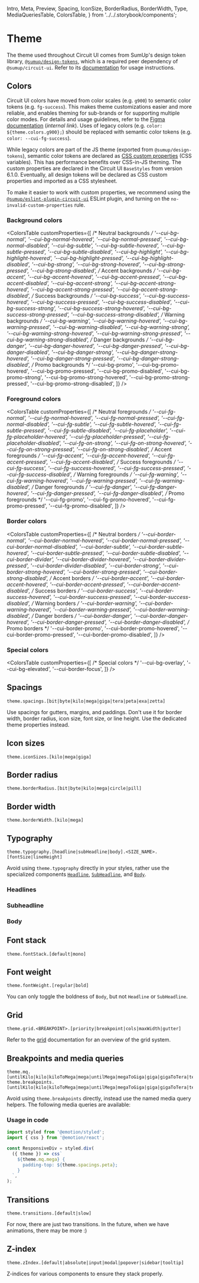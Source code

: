   Intro,
  Meta,
  Preview,
  Spacing,
  IconSize,
  BorderRadius,
  BorderWidth,
  Type,
  MediaQueriesTable,
  ColorsTable,
} from '../../.storybook/components';

<Meta title="Features/Theme" />

# Theme

<Intro>

The theme used throughout Circuit UI comes from SumUp's design token library, [`@sumup/design-tokens`](Packages/design-tokens/Docs), which is a required peer dependency of `@sumup/circuit-ui`. Refer to its [documentation](Packages/design-tokens/Docs) for usage instructions.

</Intro>

## Colors

Circuit UI colors have moved from color scales (e.g. `g900`) to semantic color tokens (e.g. `fg-success`). This makes theme customizations easier and more reliable, and enables theming for sub-brands or for supporting multiple color modes. For details and usage guidelines, refer to the [Figma documentation](https://www.figma.com/file/OgPQeoNZ2QoY7hZvy0ybk2/%F0%9F%8C%88-COLOR-TOKENS?node-id=913%3A3903&t=b9BsTOJnzKDomZ9E-4) (_internal link_). Uses of legacy colors (e.g. `color: ${theme.colors.g900};`) should be replaced with semantic color tokens (e.g. `color: --cui-fg-success`).

While legacy colors are part of the JS theme (exported from `@sumup/design-tokens`), semantic color tokens are declared as [CSS custom properties](https://www.w3.org/TR/css-variables-1/) (CSS variables). This has performance benefits over CSS-in-JS theming. The custom properties are declared in the Circuit UI `BaseStyles` from version 6.1.0. Eventually, all design tokens will be declared as CSS custom properties and imported as a CSS stylesheet.

To make it easier to work with custom properties, we recommend using the [`@sumup/eslint-plugin-circuit-ui`](Packages/eslint-plugin-circuit-ui/Docs) ESLint plugin, and turning on the `no-invalid-custom-properties` rule.

### Background colors

<ColorsTable
  customProperties={[
    /* Neutral backgrounds */
    '--cui-bg-normal',
    '--cui-bg-normal-hovered',
    '--cui-bg-normal-pressed',
    '--cui-bg-normal-disabled',
    '--cui-bg-subtle',
    '--cui-bg-subtle-hovered',
    '--cui-bg-subtle-pressed',
    '--cui-bg-subtle-disabled',
    '--cui-bg-highlight',
    '--cui-bg-highlight-hovered',
    '--cui-bg-highlight-pressed',
    '--cui-bg-highlight-disabled',
    '--cui-bg-strong',
    '--cui-bg-strong-hovered',
    '--cui-bg-strong-pressed',
    '--cui-bg-strong-disabled',
    /* Accent backgrounds */
    '--cui-bg-accent',
    '--cui-bg-accent-hovered',
    '--cui-bg-accent-pressed',
    '--cui-bg-accent-disabled',
    '--cui-bg-accent-strong',
    '--cui-bg-accent-strong-hovered',
    '--cui-bg-accent-strong-pressed',
    '--cui-bg-accent-strong-disabled',
    /* Success backgrounds */
    '--cui-bg-success',
    '--cui-bg-success-hovered',
    '--cui-bg-success-pressed',
    '--cui-bg-success-disabled',
    '--cui-bg-success-strong',
    '--cui-bg-success-strong-hovered',
    '--cui-bg-success-strong-pressed',
    '--cui-bg-success-strong-disabled',
    /* Warning backgrounds */
    '--cui-bg-warning',
    '--cui-bg-warning-hovered',
    '--cui-bg-warning-pressed',
    '--cui-bg-warning-disabled',
    '--cui-bg-warning-strong',
    '--cui-bg-warning-strong-hovered',
    '--cui-bg-warning-strong-pressed',
    '--cui-bg-warning-strong-disabled',
    /* Danger backgrounds */
    '--cui-bg-danger',
    '--cui-bg-danger-hovered',
    '--cui-bg-danger-pressed',
    '--cui-bg-danger-disabled',
    '--cui-bg-danger-strong',
    '--cui-bg-danger-strong-hovered',
    '--cui-bg-danger-strong-pressed',
    '--cui-bg-danger-strong-disabled',
    /* Promo backgrounds */
    '--cui-bg-promo',
    '--cui-bg-promo-hovered',
    '--cui-bg-promo-pressed',
    '--cui-bg-promo-disabled',
    '--cui-bg-promo-strong',
    '--cui-bg-promo-strong-hovered',
    '--cui-bg-promo-strong-pressed',
    '--cui-bg-promo-strong-disabled',
  ]}
/>

### Foreground colors

<ColorsTable
  customProperties={[
    /* Neutral foregrounds */
    '--cui-fg-normal',
    '--cui-fg-normal-hovered',
    '--cui-fg-normal-pressed',
    '--cui-fg-normal-disabled',
    '--cui-fg-subtle',
    '--cui-fg-subtle-hovered',
    '--cui-fg-subtle-pressed',
    '--cui-fg-subtle-disabled',
    '--cui-fg-placeholder',
    '--cui-fg-placeholder-hovered',
    '--cui-fg-placeholder-pressed',
    '--cui-fg-placeholder-disabled',
    '--cui-fg-on-strong',
    '--cui-fg-on-strong-hovered',
    '--cui-fg-on-strong-pressed',
    '--cui-fg-on-strong-disabled',
    /* Accent foregrounds */
    '--cui-fg-accent',
    '--cui-fg-accent-hovered',
    '--cui-fg-accent-pressed',
    '--cui-fg-accent-disabled',
    /* Success foregrounds */
    '--cui-fg-success',
    '--cui-fg-success-hovered',
    '--cui-fg-success-pressed',
    '--cui-fg-success-disabled',
    /* Warning foregrounds */
    '--cui-fg-warning',
    '--cui-fg-warning-hovered',
    '--cui-fg-warning-pressed',
    '--cui-fg-warning-disabled',
    /* Danger foregrounds */
    '--cui-fg-danger',
    '--cui-fg-danger-hovered',
    '--cui-fg-danger-pressed',
    '--cui-fg-danger-disabled',
    /* Promo foregrounds */
    '--cui-fg-promo',
    '--cui-fg-promo-hovered',
    '--cui-fg-promo-pressed',
    '--cui-fg-promo-disabled',
  ]}
/>

### Border colors

<ColorsTable
  customProperties={[
    /* Neutral borders */
    '--cui-border-normal',
    '--cui-border-normal-hovered',
    '--cui-border-normal-pressed',
    '--cui-border-normal-disabled',
    '--cui-border-subtle',
    '--cui-border-subtle-hovered',
    '--cui-border-subtle-pressed',
    '--cui-border-subtle-disabled',
    '--cui-border-divider',
    '--cui-border-divider-hovered',
    '--cui-border-divider-pressed',
    '--cui-border-divider-disabled',
    '--cui-border-strong',
    '--cui-border-strong-hovered',
    '--cui-border-strong-pressed',
    '--cui-border-strong-disabled',
    /* Accent borders */
    '--cui-border-accent',
    '--cui-border-accent-hovered',
    '--cui-border-accent-pressed',
    '--cui-border-accent-disabled',
    /* Success borders */
    '--cui-border-success',
    '--cui-border-success-hovered',
    '--cui-border-success-pressed',
    '--cui-border-success-disabled',
    /* Warning borders */
    '--cui-border-warning',
    '--cui-border-warning-hovered',
    '--cui-border-warning-pressed',
    '--cui-border-warning-disabled',
    /* Danger borders */
    '--cui-border-danger',
    '--cui-border-danger-hovered',
    '--cui-border-danger-pressed',
    '--cui-border-danger-disabled',
    /* Promo borders */
    '--cui-border-promo',
    '--cui-border-promo-hovered',
    '--cui-border-promo-pressed',
    '--cui-border-promo-disabled',
  ]}
/>

### Special colors

<ColorsTable
  customProperties={[
    /* Special colors */
    '--cui-bg-overlay',
    '--cui-bg-elevated',
    '--cui-border-focus',
  ]}
/>

## Spacings

```
theme.spacings.[bit|byte|kilo|mega|giga|tera|peta|exa|zetta]
```

Use spacings for gutters, margins, and paddings. Don't use it for border width, border radius, icon size, font size, or line height. Use the dedicated theme properties instead.

<Preview>
  <Spacing spacingName="bit" />
  <Spacing spacingName="byte" />
  <Spacing spacingName="kilo" />
  <Spacing spacingName="mega" />
  <Spacing spacingName="giga" />
  <Spacing spacingName="tera" />
  <Spacing spacingName="peta" />
  <Spacing spacingName="exa" />
  <Spacing spacingName="zetta" />
</Preview>

## Icon sizes

```
theme.iconSizes.[kilo|mega|giga]
```

<Preview>
  <IconSize size="kilo" />
  <IconSize size="mega" />
  <IconSize size="giga" />
</Preview>

## Border radius

```
theme.borderRadius.[bit|byte|kilo|mega|circle|pill]
```

<Preview>
  <BorderRadius size="bit" />
  <BorderRadius size="byte" />
  <BorderRadius size="kilo" />
  <BorderRadius size="mega" />
  <BorderRadius size="circle" />
  <BorderRadius size="pill" style={{ height: '16px' }} />
</Preview>

## Border width

```
theme.borderWidth.[kilo|mega]
```

<Preview>
  <BorderWidth size="kilo" />
  <BorderWidth size="mega" />
</Preview>

## Typography

```
theme.typography.[headline|subHeadline|body].<SIZE_NAME>.[fontSize|lineHeight]
```

Avoid using `theme.typography` directly in your styles, rather use the specialized components [`Headline`](Typography/Headline/Base), [`SubHeadline`](Typography/SubHeadline/Base), and [`Body`](Typography/Body/Base).

### Headlines

<Preview>
  <Type size="one" component={Headline} name="headline" />
  <Type size="two" component={Headline} name="headline" />
  <Type size="three" component={Headline} name="headline" />
  <Type size="four" component={Headline} name="headline" />
</Preview>

### Subheadline

<Preview>
  <Type component={SubHeadline} name="subHeadline" />
</Preview>

### Body

<Preview>
  <Type size="one" component={Body} name="body" />
  <Type size="two" component={Body} name="body" />
</Preview>

## Font stack

```
theme.fontStack.[default|mono]
```

## Font weight

```
theme.fontWeight.[regular|bold]
```

You can only toggle the boldness of `Body`, but not `Headline` or `SubHeadline`.

<Preview>
  <Type
    size="one"
    variant="highlight"
    component={Body}
    fontWeight="bold"
    name="body"
  />
  <Type size="one" component={Body} fontWeight="regular" name="body" />
</Preview>

## Grid

```
theme.grid.<BREAKPOINT>.[priority|breakpoint|cols|maxWidth|gutter]
```

Refer to the [grid](Layout/Grid) documentation for an overview of the grid system.

## Breakpoints and media queries

```
theme.mq.[untilKilo|kilo|kiloToMega|mega|untilMega|megaToGiga|giga|gigaToTera|tera]
theme.breakpoints.[untilKilo|kilo|kiloToMega|mega|untilMega|megaToGiga|giga|gigaToTera|tera]
```

Avoid using `theme.breakpoints` directly, instead use the named media query helpers. The following media queries are available:

<MediaQueriesTable />

### Usage in code

```js
import styled from '@emotion/styled';
import { css } from '@emotion/react';

const ResponsiveDiv = styled.div(
  ({ theme }) => css`
    ${theme.mq.mega} {
      padding-top: ${theme.spacings.peta};
    }
  `,
);
```

## Transitions

```
theme.transitions.[default|slow]
```

For now, there are just two transitions. In the future, when we
have animations, there may be more :)

## Z-index

```
theme.zIndex.[default|absolute|input|modal|popover|sidebar|tooltip]
```

Z-indices for various components to ensure they stack properly.
